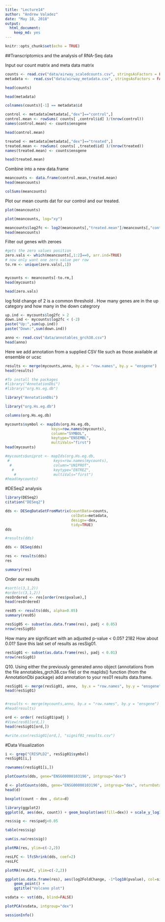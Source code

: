```yaml
---
title: "Lecture14"
author: "Andrew Valadez"
date: "May 18, 2018"
output: 
  html_document: 
    keep_md: yes
---
```


```r
knitr::opts_chunk$set(echo = TRUE)
```

##Transcriptomics and the analysis of RNA-Seq data

Input our count matrix and meta data matrix 

```r
counts <- read.csv("data/airway_scaledcounts.csv", stringsAsFactors = FALSE)
metadata <-  read.csv("data/airway_metadata.csv", stringsAsFactors = FALSE)

```

```r
head(counts)
```
```r
head(metadata)
```

```r
colnames(counts)[-1] == metadata$id

```







```r
control <- metadata[metadata[,"dex"]=="control",]
control.mean <- rowSums( counts[ ,control$id] )/(nrow(control))
names(control.mean) <- counts$ensgene
```

```r
head(control.mean)
```


```r
treated <- metadata[metadata[,"dex"]=="treated",]
treated.mean <- rowSums( counts[ ,treated$id] )/(nrow(treated))
names(treated.mean) <- counts$ensgene
```

```r
head(treated.mean)
```



Combine into a new data.frame
```r
meancounts <- data.frame(control.mean,treated.mean)
head(meancounts)
```



```r
colSums(meancounts)
```
Plot our mean counts dat for our control and our treated. 

```r
plot(meancounts)
```



```r
plot(meancounts, log="xy")

```


```r
meancounts$log2fc <- log2(meancounts[,"treated.mean"]/meancounts[,"control.mean"])
head(meancounts)

```
Filter out genes with zeroes
```r
#gets the zero values position 
zero.vals <- which(meancounts[,1:2]==0, arr.ind=TRUE)
# now only want one zero value per row
to.rm <- unique(zero.vals[,1])


mycounts <- meancounts[-to.rm,]
head(mycounts)
```


```r
head(zero.vals)
```

log fold change of 2 is a common threshold . How many genes are in the up category and how many in the down categrory


```r
up.ind <- mycounts$log2fc > 2
down.ind <- mycounts$log2fc < (-2)
paste("Up:",sum(up.ind))
paste("Down:",sum(down.ind))

```


```r
anno <- read.csv("data/annotables_grch38.csv")
head(anno)
```
Here we add annotation from a supplied CSV file such as those available at ensemble or ucsc

```r
results <- merge(mycounts,anno, by.x = "row.names", by.y = "ensgene")
head(results)
```

```r
#To install the packages
#library("AnnotationDbi")
#library("org.Hs.eg.db")
```

```r
library("AnnotationDbi")
```

```r
library("org.Hs.eg.db")
```

```r
columns(org.Hs.eg.db)
```


```r
mycounts$symbol <- mapIds(org.Hs.eg.db,
                     keys=row.names(mycounts),
                     column="SYMBOL",
                     keytype="ENSEMBL",
                     multiVals="first")
head(mycounts)
```


```r
#mycounts$uniprot <- mapIds(org.Hs.eg.db,
 #                    keys=row.names(mycounts),
  #                   column="UNIPROT",
   #                  keytype="ENTREZ",
    #                 multiVals="first")
#head(mycounts)
```







#DESeq2 analysis


```r
library(DESeq2)
citation("DESeq2")
```

```r
dds <- DESeqDataSetFromMatrix(countData=counts, 
                              colData=metadata, 
                              design=~dex, 
                              tidy=TRUE)
dds

```

```r
#results(dds)
```

```r
dds <- DESeq(dds)
```
```r
res <- results(dds)
res
```

```r
summary(res)
```

Order our results
```r
#sort(c(3,1,2))
#order(c(3,1,2))
resOrdered <- res[order(res$pvalue),]
head(resOrdered)
```

```r
res05 <- results(dds, alpha=0.05)
summary(res05)
```

```r
resSig05 <- subset(as.data.frame(res), padj < 0.05)
nrow(resSig05)
```
How many are significant with an adjusted p-value < 0.05? 2182
How about 0.01? Save this last set of results as resSig01.


```r
resSig01 <- subset(as.data.frame(res), padj < 0.01)
nrow(resSig01)
```
Q10. Using either the previously generated anno object (annotations from the file annotables_grch38.csv file) or the mapIds() function (from the AnnotationDbi package) add annotation to your res01 results data.frame.
```r

resSig01 <- merge(resSig01, anno,  by.x = "row.names", by.y = "ensgene")
head(resSig01)


#results <- merge(mycounts,anno, by.x = "row.names", by.y = "ensgene")
#head(results)
```




```r
ord <- order( resSig01$padj )
#View(res01[ord,])
head(resSig01[ord,])
```

```r
#write.csv(resSig01[ord,], "signif01_results.csv")

```



#Data Visualization


```r
i <- grep("CRISPLD2", resSig01$symbol)
resSig01[i,]
```

```r
rownames(resSig01[i,])

```
```r
plotCounts(dds, gene="ENSG00000103196", intgroup="dex")

```


```r
d <- plotCounts(dds, gene="ENSG00000103196", intgroup="dex", returnData=TRUE)
head(d)
```



```r
boxplot(count ~ dex , data=d)
```



```r
library(ggplot2)
ggplot(d, aes(dex, count)) + geom_boxplot(aes(fill=dex)) + scale_y_log10() + ggtitle("CRISPLD2")
```




```r
res$sig <- res$padj<0.05
```


```r
table(res$sig)
```

```r
sum(is.na(res$sig))
```

```r
plotMA(res, ylim=c(-2,2))
```

```r
resLFC <- lfcShrink(dds, coef=2)
resLFC
```

```r
plotMA(resLFC, ylim=c(-2,2))
```

```r
ggplot(as.data.frame(res), aes(log2FoldChange, -1*log10(pvalue), col=sig)) + 
    geom_point() + 
    ggtitle("Volcano plot")
```

```r
vsdata <- vst(dds, blind=FALSE)
```

```r
plotPCA(vsdata, intgroup="dex")

```

```r
sessionInfo()

```

